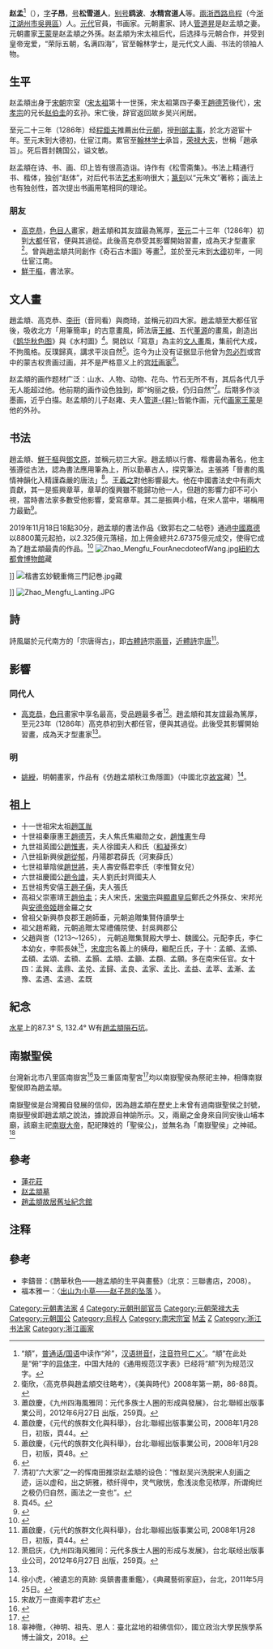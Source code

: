 {{NoteTA|T=zh-hant:趙孟頫; zh-hans:赵孟𫖯|1=𫖯}}
{{CJK-New-Char|2B5AF|block=C}}
{{Infobox_Person
| name = 趙孟頫
| image= 趙孟頫.jpg
| caption= 《趙魏公小像並公自書重緝尚書集註序》之趙孟頫像，[[元|元]]·楊叔謙繪
| box_width= 220px
| occupation= 書法家、畫家
| period = 13世紀 
| other_names =
| sex = 男
| birth_date= 1254年10月20日
| birth_place= [[兩浙西路|兩浙西路]][[烏程縣|烏程]]（今[[浙江|浙江]][[湖州市|湖州市]][[吳興區|吳興區]]）
| death_date= 1322年7月30日
| death_place= 
| nationality =[[南宋|南宋]]、[[元朝|元]]
| residence =
| party = 
| religion = 
| spouse = 
| relatives =宋太祖[[赵匡胤|赵匡胤]]、秦王[[趙德芳|趙德芳]]之后
| education= 
| past = [[元朝|元朝]][[翰林学士|翰林学士]]承旨、[[荣禄大夫|荣禄大夫]]、追封为魏国公
| work =《[[鹊华秋色图|鹊华秋色图]]》
| awards=
}}

'''赵孟{{zy|頫|fǔ|ㄈㄨˇ}}'''<ref>“頫”，[[現代標準漢語|普通话/国语]]中读作“斧”，[[汉语拼音|汉语拼音]]f{{Unicode|ǔ}}，[[注音符号|注音符号]]ㄈㄨˇ。“頫”在此处是“俯”字的[[异体字|异体字]]，中国大陆的《通用规范汉字表》已经将“𫖯”列为规范汉字。</ref>（{{bd|1254年||1322年|catIdx=Z赵}}），[[表字|字]]'''子昂'''，[[号|号]]'''松雪道人'''，[[别号|别号]]'''鸥波'''、'''水精宫道人'''等。[[兩浙西路|兩浙西路]][[烏程縣|烏程]]（今[[浙江|浙江]][[湖州市|湖州市]][[吳興區|吳興區]]）人。[[元朝|元代]]官員，书画家。元朝畫家、詩人[[管道昇|管道昇]]是赵孟頫之妻。元朝畫家[[王蒙_(画家)|王蒙]]是赵孟頫之外孫。赵孟頫为宋太祖后代，后选择与元朝合作，并受到皇帝宠爱，“荣际五朝，名满四海”，官至翰林学士，是元代文人画、书法的领袖人物。

==生平==
赵孟頫出身于[[宋朝|宋朝]]宗室（[[赵匡胤|宋太祖]]第十一世孫，宋太祖第四子秦王[[趙德芳|趙德芳]]後代），[[宋孝宗|宋孝宗]]的兄长[[赵伯圭|赵伯圭]]的玄孙。宋亡後，辞官返回故乡吴兴闲居。

至元二十三年（1286年）经[[程鉅夫|程鉅夫]]推薦出仕[[元朝|元朝]]，授[[刑部|刑部]][[主事|主事]]，於北方遊宦十年。至元末到大德初，仕宦江南。累官至[[翰林学士|翰林学士]]承旨，[[荣禄大夫|荣禄大夫]]，世稱「趙承旨」。死后晋封魏国公，谥文敏。

赵孟頫在诗、书、画、印上皆有很高造诣。诗作有《松雪斋集》。书法上精通行书、楷体，独创“赵体”，对后代书法[[艺术|艺术]]影响很大；[[篆刻|篆刻]]以“元朱文”著称；画法上也有独创性，首次提出书画用笔相同的理论。

=== 朋友 ===
*[[高克恭|高克恭]]，[[色目人|色目人]]畫家，趙孟頫和其友誼最為篤厚，[[至元_(忽必烈)|至元]]二十三年（1286年）初到[[元大都|大都]]任官，便與其過從。此後高克恭受其影響開始習畫，成為天才型畫家<ref name="#1">衛欣，〈高克恭與趙孟頫交往略考〉，《美與時代》2008年第一期，86-88頁。</ref>。曾與趙孟頫共同創作《奇石古木圖》等畫<ref name="九州四海風雅同">蕭啟慶，《九州四海風雅同：元代多族士人圈的形成與發展》，台北:聯經出版事業公司，2012年6月27日 出版，259頁。</ref>，並於至元末到[[大德_(元朝)|大德]]初年，一同仕宦江南。
*[[鮮于樞|鮮于樞]]，書法家。

== 文人畫 ==
趙孟頫、高克恭、[[李衎|李衎]]（音同看）與商琦，並稱元初四大家。趙孟頫至大都任官後，吸收北方「用筆簡率」的古意畫風，師法唐[[王維|王維]]、五代[[董源|董源]]的畫風，創造出《[[鹊华秋色图|鹊华秋色图]]》與《水村圖》<ref>蕭啟慶，《元代的族群文化與科舉》，台北:聯經出版事業公司，2008年1月28日，初版，頁44。</ref>。開啟以「寫意」為主的[[文人畫|文人畫]]風，集前代大成，不拘風格。反璞歸真，講求平淡自然<ref>蕭啟慶，《元代的族群文化與科舉》，台北:聯經出版事業公司，2008年1月28日，初版，頁48。</ref>。迄今为止没有证据显示他曾为[[忽必烈|忽必烈]]或宫中的蒙古权贵画过画，并不是严格意义上的[[宫廷画家|宫廷画家]]<ref name="高居翰">{{cite book|title = 隔江山色：元代绘画 |url = https://archive.org/details/gejiangshanseyua0000cahi |accessdate = 2012-08-06|author =高居翰（James Cahill） |date =2009-8 |publisher = 三联书店 |language = zh-hans|page = [https://archive.org/details/gejiangshanseyua0000cahi/page/25 25] |isbn=978-7-108-03010-8 }}</ref>。

赵孟頫的画作题材广泛：山水、人物、动物、花鸟、竹石无所不有，其后各代几乎无人能超过他。他前期的画作设色独到，即“绚丽之极，仍归自然”<ref>清初“六大家”之一的恽南田推崇赵孟頫的设色：“惟赵吴兴洗脱宋人刻画之迹，运以虚和，出之妍雅，秾纤得中，灵气敞恍，愈浅淡愈见秾厚，所谓绚烂之极仍归自然，画法之一变也”。</ref>。后期多作淡墨画，近乎白描。赵孟頫的儿子赵雍、夫人[[管道昇|管道-{昇}-]]皆能作画，元代[[画家|画家]][[王蒙_(画家)|王蒙]]是他的外孙。
{{Wide image|2a Zhao Mengfu Autumn Colors on the Qiao and Hua Mountains (central part)Handscroll, ink and colors on paper, 28.4 x 93.2 cm National Palace Museum, Taipei.jpg|1000px|[[鹊华秋色图|鹊华秋色图]]，縱28.4cm×橫90.2cm，现藏於[[臺北|臺北]][[國立故宫博物院|國立故宫博物院]]|dir=rtl}}
{{Wide image|Zhao_Meng_Fu_Elegant_Rocks_and_Sparse_Trees.jpg|500px|秀石疏林图，现藏于北京[[故宫博物院|故宫博物院]]|dir=rtl}}

== 书法 ==
趙孟頫、[[鮮于樞|鮮于樞]]與[[鄧文原|鄧文原]]，並稱元初三大家。趙孟頫以行書、楷書最為著名，他主張遵從古法，認為書法應用筆為上，所以勤摹古人，探究筆法。主張將「晉書的風情神韻化入精謹森嚴的唐法」<ref name="元代的族群文化與科舉">頁45。</ref>。[[王羲之|王羲之]]對他影響最大。他在中國書法史中有兩大貢獻，其一是振興章草，章草的復興雖不能歸功他一人，但趙的影響力卻不可小視，當時書法家多數受他影響，愛寫章草。其二是振興小楷，在宋人當中，堪稱用力最勤<ref >{{cite book|title=中國古代文化知識趣談|author=馬重奇|date=1994年第二版|publisher=導師出版社|language=zh-hant|page=102|isbn=962-397-135-4}}</ref>。

2019年11月18日18點30分，趙孟頫的書法作品《致郭右之二帖卷》通過[[中國嘉德|中國嘉德]]以8800萬元起拍，以2.325億元落槌，加上佣金總共2.67375億元成交，使得它成為了趙孟頫最貴的作品。<ref >{{cite web|title=2.67375億元 趙孟頫作品價格創新高|url=http://gz.people.com.cn/BIG5/n2/2019/1121/c370110-33562841.html|date=2019-11-21|publisher=北京青年報|language=zh-hant|accessdate=2019-11-22}}</ref>
[[File:Zhao_Mengfu_FourAnecdoteofWang.jpg|left]][[紐約|紐約]][[大都會博物館|大都會博物館]]藏</center>]]
[[File:楷書玄妙観重脩三門記巻.jpg|left]]藏</center>]]
{{Wide image|趙孟頫洛神賦.jpg|1000px|趙孟頫《洛神賦》天津市藝術博物館藏|dir=rtl}}
{{Wide image|Zhao Mengfu, Former Ode on the Red Cliff and Portrait of Su Dongpo, National Palace Museum.jpg|1000px|趙孟頫《前赤壁賦》書於1301年，縱27.2公分 橫155.4cm，現藏[[臺北|臺北]][[國立故宮博物院|國立故宮博物院]]|dir=rtl}}
[[File:Zhao_Mengfu_Lanting.JPG|thumb]]

== 詩 ==
詩風屬於元代南方的「宗唐得古」，即[[古體詩|古體詩]]宗[[晋朝|兩晉]]，[[近體詩|近體詩]]宗[[唐朝|唐]]<ref>蕭啟慶，《元代的族群文化與科舉》，台北:聯經出版事業公司, 2008年1月28日，初版，頁44。</ref>。

== 影響 ==
=== 同代人 ===
*[[高克恭|高克恭]]，[[色目人|色目]]畫家中享名最高，受品題最多者<ref>萧启庆，《九州四海风雅同：元代多族士人圈的形成与发展》，台北:联经出版事业公司，2012年6月27日 出版，259頁。</ref>。趙孟頫和其友誼最為篤厚，至元23年（1286年）高克恭初到大都任官，便與其過從。此後受其影響開始習畫，成為天才型畫家<ref name="#1"/>。

=== 明 ===
*[[姚綬|姚綬]]，明朝畫家，作品有《仿趙孟頫秋江魚隱圖》（中國北京[[故宮博物院_(北京)|故宮]]藏）<ref>徐小虎，〈被遺忘的真跡: 吳鎮書畫重鑑〉，《典藏藝術家庭》，台北，2011年5月25日。</ref>。

== 祖上 ==
*十一世祖宋太祖[[趙匡胤|趙匡胤]]
*十世祖秦康惠王[[趙德芳|趙德芳]]，夫人焦氏焦繼勋之女，[[趙惟憲|趙惟憲]]生母
*九世祖英國公[[趙惟憲|趙惟憲]]，夫人徐國夫人和氏（[[和凝|和凝]]孫女）
*八世祖新興侯[[趙從郁|趙從郁]]，丹陽郡君薛氏（河東薛氏）
*七世祖華陰侯[[趙世將|趙世將]]，夫人壽安縣君李氏（李惟賢女兒）
*六世祖慶國公[[趙令譮|趙令譮]]，夫人劉氏封齊國夫人
*五世祖秀安僖王[[趙子偁|趙子偁]]，夫人張氏
*高祖父崇憲靖王[[赵伯圭|趙伯圭]]；夫人宋氏，[[宋徽宗|宋徽宗]]與[[顯肅皇后|顯肅皇后]]鄭氏之外孫女、宋邦光與[[安德帝姬|安德帝姬]]趙金羅之女
*曾祖父新興恭良郡王趙師垂，元朝追贈集賢侍讀學士
*祖父趙希戭，元朝追贈太常禮儀院使、封吳興郡公
*父趙與訔（1213～1265）， 元朝追贈集賢殿大學士、魏國公。元配李氏，李仁本幼女，李熙長妹<ref>宋故万一直阁李君圹志</ref>，[[宋度宗|宋度宗]]名義上的姨母，繼配丘氏，子十：孟頔、孟頒、孟碩、孟頌、孟頖、孟顥、孟頫、孟籲、孟頵、孟願。多在南宋任官。女十四：孟巽、孟鼎、孟兑、孟歸、孟良、孟家、孟比、孟益、孟萃、孟漸、孟豫、孟遇、孟過、孟既

== 紀念 ==
[[水星|水星]]上的87.3° S, 132.4° W有[[趙孟頫隕石坑|趙孟頫隕石坑]]。

== 南嶽聖侯 ==
台灣新北市八里區南嶽宮<ref>{{Cite web |url=http://blog.xuite.net/evanhoe/balihun/5249695-%E5%8D%97%E5%B6%BD%E8%81%96%E4%BD%9B%E5%85%AC%EF%BC%9D%E8%B6%99%E5%AD%9F%E9%A0%AB%EF%BC%9F%E5%8D%97%E5%B6%BD%E5%AE%AE%E2%80%A71866%E5%B9%B4 |title=南嶽聖佛公＝趙孟頫？南嶽宮‧1866年 |accessdate=2016-12-26 |archive-date=2017-02-02 |archive-url=https://web.archive.org/web/20170202001259/http://blog.xuite.net/evanhoe/balihun/5249695-%E5%8D%97%E5%B6%BD%E8%81%96%E4%BD%9B%E5%85%AC%EF%BC%9D%E8%B6%99%E5%AD%9F%E9%A0%AB%EF%BC%9F%E5%8D%97%E5%B6%BD%E5%AE%AE%E2%80%A71866%E5%B9%B4 |dead-url=no }}</ref>及三重區南聖宮<ref>{{Cite web |url=http://www.sanchong.ntpc.gov.tw/content/?parent_id=10620 |title=首頁»三重一日遊»廟宇篇»南聖宮 |accessdate=2016-12-26 |archive-date=2016-12-26 |archive-url=https://web.archive.org/web/20161226223258/http://www.sanchong.ntpc.gov.tw/content/?parent_id=10620 |dead-url=no }}</ref>均以南嶽聖侯為祭祀主神，相傳南嶽聖侯即為趙孟頫。

南嶽聖侯是台灣獨自發展的信仰，因為趙孟頫在歷史上未曾有過南嶽聖侯之封號，南嶽聖侯即趙孟頫之說法，據說源自神諭所示。又，兩廟之金身來自同安後山埔本廟，該廟主祀[[南嶽大帝|南嶽大帝]]，配祀陳姓的「聖侯公」，並無名為「南嶽聖侯」之神祗。<ref>辜神徹，〈神明、祖先、恩人：臺北盆地的祖佛信仰〉，國立政治大學民族學系博士論文，2018。</ref>

== 參考 ==
*[[蓮花莊|蓮花莊]]
*[[赵孟頫墓|赵孟頫墓]]
*[[趙孟頫故居舊址紀念館|趙孟頫故居舊址紀念館]]

== 注释 ==
{{reflist}}

==參考==
*李鑄晉：《鵲華秋色——趙孟頫的生平與畫藝》（北京：三聯書店，2008）。
*福本雅一：〈[http://www.nssd.org/articles/article_read.aspx?id=1005707938 出山为小草——赵子昂的坠落] {{Wayback|url=http://www.nssd.org/articles/article_read.aspx?id=1005707938 |date=20180302225607 }}〉。

{{元四家}}
{{楷书四大家}}
{{Authority control}}
{{DEFAULTSORT:Z}}
[[Category:元朝書法家|Category:元朝書法家]]
[[Category:元朝畫家|4]]
[[Category:元朝刑部官员|Category:元朝刑部官员]]
[[Category:元朝荣禄大夫|Category:元朝荣禄大夫]]
[[Category:元朝国公|Category:元朝国公]]
[[Category:烏程人|Category:烏程人]]
[[Category:南宋宗室|Category:南宋宗室]]
[[Category:赵姓|M孟]]
[[Category:諡文敏|Z]]
[[Category:浙江书法家|Category:浙江书法家]]
[[Category:浙江画家|Category:浙江画家]]